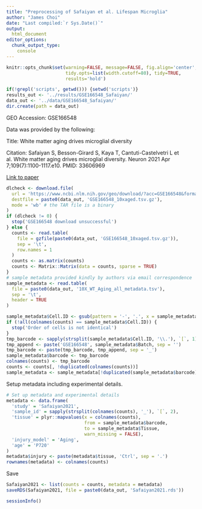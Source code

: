 ---
title: "Preprocessing of Safaiyan et al. Lifespan Microglia"
author: "James Choi"
date: "Last compiled:`r Sys.Date()`"
output: 
  html_document
editor_options:
  chunk_output_type: 
    console
---

```{r setup, include=FALSE}
knitr::opts_chunk$set(warning=FALSE, message=FALSE, fig.align='center', 
                      tidy.opts=list(width.cutoff=80), tidy=TRUE,
                      results='hold')
```

```{r}
if(!grepl('scripts', getwd())) {setwd('scripts')}
results_out <- '../results/GSE166548_Safaiyan/'
data_out <- '../data/GSE166548_Safaiyan/'
dir.create(path = data_out)
```


GEO Accession: GSE166548

Data was provided by the following:

Title: White matter aging drives microglial diversity

Citation: Safaiyan S, Besson-Girard S, Kaya T, Cantuti-Castelvetri L et al. White matter aging drives microglial diversity. Neuron 2021 Apr 7;109(7):1100-1117.e10. PMID: 33606969

[Link to paper](https://doi.org/10.1016/j.neuron.2021.01.027)


```{r download_decompress}
dlcheck <- download.file(
  url = 'https://www.ncbi.nlm.nih.gov/geo/download/?acc=GSE166548&format=file&file=GSE166548%5F10xaged%2Etsv%2Egz',
  destfile = paste0(data_out, 'GSE166548_10xaged.tsv.gz'),
  mode = 'wb' # the TAR file is a binary
)
if (dlcheck != 0) {
  stop('GSE166548 download unsuccessful')
} else {
  counts <- read.table(
    file = gzfile(paste0(data_out, 'GSE166548_10xaged.tsv.gz')),
    sep = '\t',
    row.names = 1
  )
  counts <- as.matrix(counts)
  counts <- Matrix::Matrix(data = counts, sparse = TRUE)
}
# sample metadata provided kindly by authors via email correspondence
sample_metadata <- read.table(
  file = paste0(data_out, '10X_WT_Aging_all_metadata.tsv'),
  sep = '\t',
  header = TRUE
)
```

```{r}
sample_metadata$Cell.ID <- gsub(pattern = '-', '.', x = sample_metadata$Cell.ID)
if (!all(colnames(counts) == sample_metadata$Cell.ID)) {
  stop('Order of cells is not identical')
}
tmp_barcode <- sapply(strsplit(sample_metadata$Cell.ID, '\\.'), `[`, 1)
tmp_append <- paste('GSE166548', sample_metadata$Batch, sep = '')
tmp_barcode <- paste(tmp_barcode, tmp_append, sep = '_')
sample_metadata$barcode <- tmp_barcode
colnames(counts) <- tmp_barcode
counts <- counts[, !duplicated(colnames(counts))]
sample_metadata <- sample_metadata[!duplicated(sample_metadata$barcode),]
```

Setup metadata including experimental details.

```{r metadata}
# Set up metadata and experimental details
metadata <- data.frame(
  'study' = 'Safaiyan2021',
  'sample_id' = sapply(strsplit(colnames(counts), '_'), `[`, 2),
  'tissue' = plyr::mapvalues(x = colnames(counts),
                             from = sample_metadata$barcode,
                             to = sample_metadata$Tissue,
                             warn_missing = FALSE),
  'injury_model' = 'Aging',
  'age' = 'P720'
)
metadata$injury <- paste(metadata$tissue, 'Ctrl', sep = '.')
rownames(metadata) <- colnames(counts)
```

Save

```{r save}
Safaiyan2021 <- list(counts = counts, metadata = metadata)
saveRDS(Safaiyan2021, file = paste0(data_out, 'Safaiyan2021.rds'))
```

```{r}
sessionInfo()
```